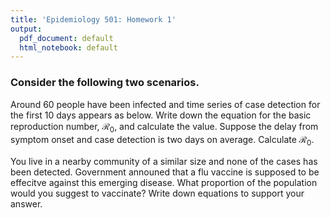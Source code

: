 ```yaml
---
title: 'Epidemiology 501: Homework 1'
output:
  pdf_document: default
  html_notebook: default
---
```


### Consider the following two scenarios.
Around 60 people have been infected and time series of case detection for the first 10 days appears as below. Write down the equation for the basic reproduction number, $\mathcal{R}_0$, and calculate the value.
Suppose the delay from symptom onset and case detection is two days on average.  Calculate $\mathcal{R}_0$.

You live in a nearby community of a similar size and none of the cases has been detected. Government announed that a flu vaccine is supposed to be effecitve against this emerging disease. What proportion of the population would you suggest to vaccinate? Write down equations to support your answer.  